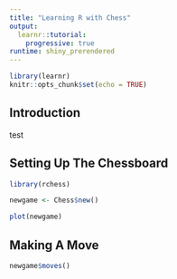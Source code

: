 ```yaml
---
title: "Learning R with Chess"
output:
  learnr::tutorial:
    progressive: true
runtime: shiny_prerendered
---
```


```r
library(learnr)
knitr::opts_chunk$set(echo = TRUE)
```


## Introduction

test

## Setting Up The Chessboard

```r
library(rchess)

newgame <- Chess$new()

plot(newgame)
```

## Making A Move

```r
newgame$moves()
```

